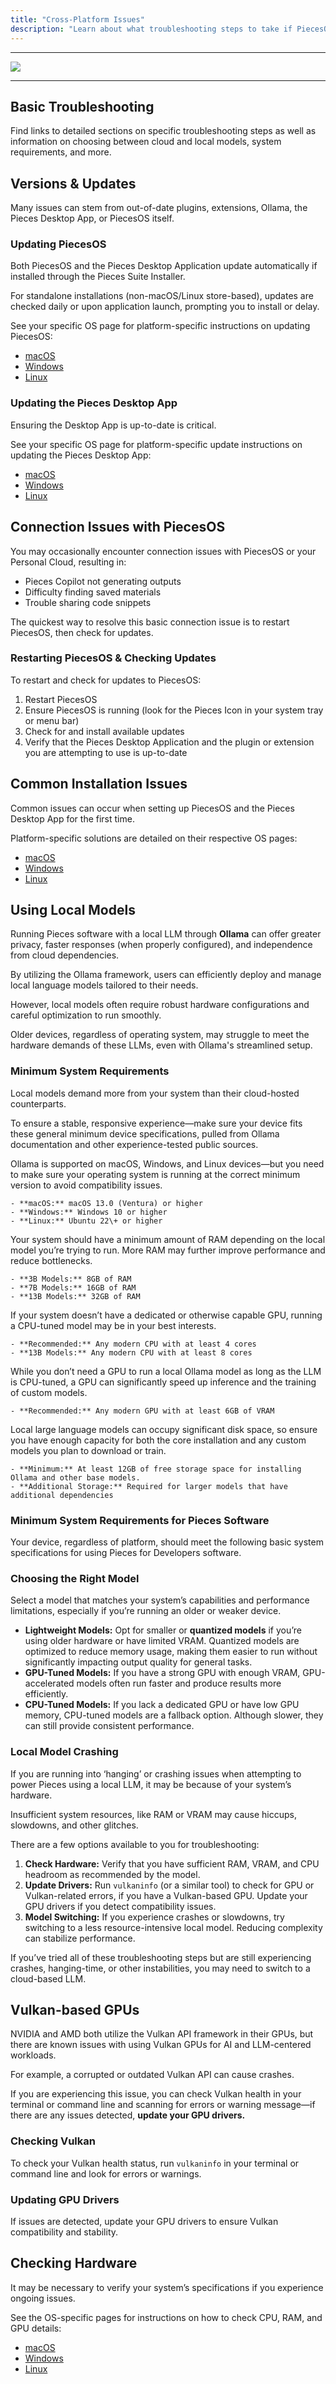 ```yaml
---
title: "Cross-Platform Issues"
description: "Learn about what troubleshooting steps to take if PiecesOS or the Pieces Desktop App isn’t working as expected, regardless of your operating system."
---
```


---

![](https://storage.googleapis.com/hashnode_product_documentation_assets/meet_pieces_assets/meet_pieces/troubleshooting/cross_platform/troubleshooting_multiOS.png)

---

## Basic Troubleshooting

Find links to detailed sections on specific troubleshooting steps as well as information on choosing between cloud and local models, system requirements, and more.

<on-device-storage />

## Versions & Updates

Many issues can stem from out-of-date plugins, extensions, Ollama, the Pieces Desktop App, or PiecesOS itself.

### Updating PiecesOS

Both PiecesOS and the Pieces Desktop Application update automatically if installed through the Pieces Suite Installer.

For standalone installations (non-macOS/Linux store-based), updates are checked daily or upon application launch, prompting you to install or delay.

See your specific OS page for platform-specific instructions on updating PiecesOS:

- [macOS](https://docs.pieces.app/products/meet-pieces/troubleshooting/macos#updating-piecesos)
- [Windows](https://docs.pieces.app/products/meet-pieces/troubleshooting/windows#updating-piecesos)
- [Linux](https://docs.pieces.app/products/meet-pieces/troubleshooting/linux#updating-piecesos)

### Updating the Pieces Desktop App

Ensuring the Desktop App is up-to-date is critical.

See your specific OS page for platform-specific update instructions on updating the Pieces Desktop App:

- [macOS](https://docs.pieces.app/products/meet-pieces/troubleshooting/macos#updating-the-pieces-desktop-app)
- [Windows](https://docs.pieces.app/products/meet-pieces/troubleshooting/windows#updating-the-pieces-desktop-app)
- [Linux](https://docs.pieces.app/products/meet-pieces/troubleshooting/linux#updating-the-pieces-desktop-app)

## Connection Issues with PiecesOS

You may occasionally encounter connection issues with PiecesOS or your Personal Cloud, resulting in:

- Pieces Copilot not generating outputs
- Difficulty finding saved materials
- Trouble sharing code snippets

The quickest way to resolve this basic connection issue is to restart PiecesOS, then check for updates.

### Restarting PiecesOS & Checking Updates

To restart and check for updates to PiecesOS:

1. Restart PiecesOS
2. Ensure PiecesOS is running (look for the Pieces Icon in your system tray or menu bar)
3. Check for and install available updates
4. Verify that the Pieces Desktop Application and the plugin or extension you are attempting to use is up-to-date

## Common Installation Issues

Common issues can occur when setting up PiecesOS and the Pieces Desktop App for the first time.

Platform-specific solutions are detailed on their respective OS pages:

- [macOS](https://docs.pieces.app/products/meet-pieces/troubleshooting/macos#common-installation-issues)
- [Windows](https://docs.pieces.app/products/meet-pieces/troubleshooting/windows#common-installation-issues)
- [Linux](https://docs.pieces.app/products/meet-pieces/troubleshooting/linux#common-installation-issues)

## Using Local Models

Running Pieces software with a local LLM through **Ollama** can offer greater privacy, faster responses (when properly configured), and independence from cloud dependencies.

By utilizing the Ollama framework, users can efficiently deploy and manage local language models tailored to their needs.

However, local models often require robust hardware configurations and careful optimization to run smoothly.

Older devices, regardless of operating system, may struggle to meet the hardware demands of these LLMs, even with Ollama's streamlined setup.

### Minimum System Requirements

Local models demand more from your system than their cloud-hosted counterparts.

To ensure a stable, responsive experience—make sure your device fits these general minimum device specifications, pulled from Ollama documentation and other experience-tested public sources.

<Steps>
  <Step title="Operating System">
    Ollama is supported on macOS, Windows, and Linux devices—but you need to make sure your operating system is running at the correct minimum version to avoid compatibility issues.

    - **macOS:** macOS 13.0 (Ventura) or higher
    - **Windows:** Windows 10 or higher
    - **Linux:** Ubuntu 22\+ or higher
  </Step>
  <Step title="RAM">
    Your system should have a minimum amount of RAM depending on the local model you’re trying to run. More RAM may further improve performance and reduce bottlenecks.

    - **3B Models:** 8GB of RAM
    - **7B Models:** 16GB of RAM
    - **13B Models:** 32GB of RAM
  </Step>
  <Step title="CPU">
    If your system doesn’t have a dedicated or otherwise capable GPU, running a CPU-tuned model may be in your best interests.

    - **Recommended:** Any modern CPU with at least 4 cores
    - **13B Models:** Any modern CPU with at least 8 cores
  </Step>
  <Step title="GPU">
    While you don’t need a GPU to run a local Ollama model as long as the LLM is CPU-tuned, a GPU can significantly speed up inference and the training of custom models.

    - **Recommended:** Any modern GPU with at least 6GB of VRAM
  </Step>
  <Step title="Disk Space">
    Local large language models can occupy significant disk space, so ensure you have enough capacity for both the core installation and any custom models you plan to download or train.

    - **Minimum:** At least 12GB of free storage space for installing Ollama and other base models.
    - **Additional Storage:** Required for larger models that have additional dependencies
  </Step>
</Steps>

### Minimum System Requirements for Pieces Software

Your device, regardless of platform, should meet the following basic system specifications for using Pieces for Developers software.

<pos-pfd-system-reqs />

### Choosing the Right Model

Select a model that matches your system’s capabilities and performance limitations, especially if you’re running an older or weaker device.

- **Lightweight Models:** Opt for smaller or **quantized models** if you’re using older hardware or have limited VRAM. Quantized models are optimized to reduce memory usage, making them easier to run without significantly impacting output quality for general tasks.
- **GPU-Tuned Models:** If you have a strong GPU with enough VRAM, GPU-accelerated models often run faster and produce results more efficiently.
- **CPU-Tuned Models:** If you lack a dedicated GPU or have low GPU memory, CPU-tuned models are a fallback option. Although slower, they can still provide consistent performance.

### Local Model Crashing

If you are running into ‘hanging’ or crashing issues when attempting to power Pieces using a local LLM, it may be because of your system’s hardware.

Insufficient system resources, like RAM or VRAM may cause hiccups, slowdowns, and other glitches.

There are a few options available to you for troubleshooting:

1. **Check Hardware:** Verify that you have sufficient RAM, VRAM, and CPU headroom as recommended by the model.
2. **Update Drivers:** Run `vulkaninfo` (or a similar tool) to check for GPU or Vulkan-related errors, if you have a Vulkan-based GPU. Update your GPU drivers if you detect compatibility issues.
3. **Model Switching:** If you experience crashes or slowdowns, try switching to a less resource-intensive local model. Reducing complexity can stabilize performance.

If you’ve tried all of these troubleshooting steps but are still experiencing crashes, hanging-time, or other instabilities, you may need to switch to a cloud-based LLM.

## Vulkan-based GPUs

NVIDIA and AMD both utilize the Vulkan API framework in their GPUs, but there are known issues with using Vulkan GPUs for AI and LLM-centered workloads.

For example, a corrupted or outdated Vulkan API can cause crashes.

If you are experiencing this issue, you can check Vulkan health in your terminal or command line and scanning for errors or warning message—if there are any issues detected, **update your GPU drivers.**

### Checking Vulkan

To check your Vulkan health status, run `vulkaninfo` in your terminal or command line and look for errors or warnings.

### Updating GPU Drivers

If issues are detected, update your GPU drivers to ensure Vulkan compatibility and stability.

## Checking Hardware

It may be necessary to verify your system’s specifications if you experience ongoing issues.

See the OS-specific pages for instructions on how to check CPU, RAM, and GPU details:

- [macOS](https://docs.pieces.app/products/meet-pieces/troubleshooting/macos#checking-cpu-type)
- [Windows](https://docs.pieces.app/products/meet-pieces/troubleshooting/windows#checking-hardware-specifications)
- [Linux](https://docs.pieces.app/products/meet-pieces/troubleshooting/linux#checking-system-information)